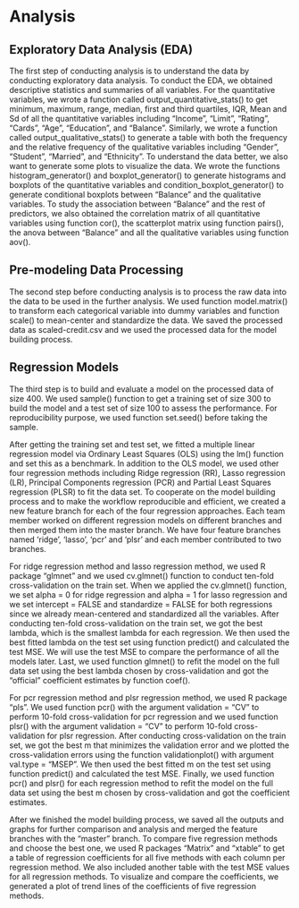 
# Analysis

## Exploratory Data Analysis (EDA)

The first step of conducting analysis is to understand the data by conducting exploratory data analysis. To conduct the EDA, we obtained descriptive statistics and summaries of all variables. For the quantitative variables, we wrote a function called output_quantitative_stats() to get minimum, maximum, range, median, first and third quartiles, IQR, Mean and Sd of all the quantitative variables including "Income", "Limit", "Rating", "Cards", "Age", "Education", and "Balance". Similarly, we wrote a function called output_qualitative_stats() to generate a table with both the frequency and the relative frequency of the qualitative variables including "Gender", "Student", "Married", and "Ethnicity". To understand the data better, we also want to generate some plots to visualize the data. We wrote the functions histogram_generator() and boxplot_generator() to generate histograms and boxplots of the quantitative variables and condition_boxplot_generator() to generate conditional boxplots between "Balance" and the qualitative variables. To study the association between "Balance" and the rest of predictors, we also obtained the correlation matrix of all quantitative variables using function cor(), the scatterplot matrix using function pairs(), the anova between "Balance" and all the qualitative variables using function aov().

## Pre-modeling Data Processing

The second step before conducting analysis is to process the raw data into the data to be used in the further analysis. We used function model.matrix() to transform each categorical variable into dummy variables and function scale() to mean-center and standardize the data. We saved the processed data as scaled-credit.csv and we used the processed data for the model building process. 

## Regression Models

The third step is to build and evaluate a model on the processed data of size 400. We used sample() function to get a training set of size 300 to build the model and a test set of size 100 to assess the performance. For reproducibility purpose, we used function set.seed() before taking the sample. 

After getting the training set and test set, we fitted a multiple linear regression model via Ordinary Least Squares (OLS) using the lm() function and set this as a benchmark. In addition to the OLS model, we used other four regression methods including Ridge regression (RR), Lasso regression (LR), Principal Components regression (PCR) and Partial Least Squares regression (PLSR) to fit the data set. To cooperate on the model building process and to make the workflow reproducible and efficient, we created a new feature branch for each of the four regression approaches. Each team member worked on different regression models on different branches and then merged them into the master branch. We have four feature branches named 'ridge', 'lasso', 'pcr' and 'plsr' and each member contributed to two branches. 

For ridge regression method and lasso regression method, we used R package "glmnet" and we used cv.glmnet() function to conduct ten-fold cross-validation on the train set. When we applied the cv.glmnet() function, we set alpha = 0 for ridge regression and alpha = 1 for lasso regression and we set intercept = FALSE and standardize = FALSE for both regressions since we already mean-centered and standardized all the variables. After conducting ten-fold cross-validation on the train set, we got the best lambda, which is the smallest lambda for each regression. We then used the best fitted lambda on the test set using function predict() and calculated the test MSE. We will use the test MSE to compare the performance of all the models later. Last, we used function glmnet() to refit the model on the full data set using the best lambda chosen by cross-validation and got the "official" coefficient estimates by function coef().

For pcr regression method and plsr regression method, we used R package "pls". We used function pcr() with the argument validation = "CV" to perform 10-fold cross-validation for pcr regression and we used function plsr() with the argument validation = "CV" to perform 10-fold cross-validation for plsr regression. After conducting cross-validation on the train set, we got the best m that minimizes the validation error and we plotted the cross-validation errors using the function validationplot() with argument val.type = "MSEP". We then used the best fitted m on the test set using function predict() and calculated the test MSE. Finally, we used function pcr() and plsr() for each regression method to refit the model on the full data set using the best m chosen by cross-validation and got the coefficient estimates. 

After we finished the model building process, we saved all the outputs and graphs for further comparison and analysis and merged the feature branches with the "master" branch. To compare five regression methods and choose the best one, we used R packages "Matrix" and "xtable" to get a table of regression coefficients for all five methods with each column per regression method. We also included another table with the test MSE values for all regression methods. To visualize and compare the coefficients, we generated a plot of trend lines of the coefficients of five regression methods. 



